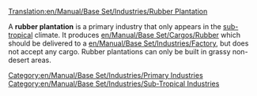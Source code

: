 [[Translation:en/Manual/Base Set/Industries/Rubber Plantation]]

{{en/Manual/Base Set/Industries/Industries|image=en/Manual/Base Set/Industries/Rubberplantation.png
|name=Rubber Plantation
|climates=[[en/Manual/Climates#sub-tropical|Sub-tropical]]
|accepts=Nothing
|produces=[[en/Manual/Base Set/Cargos/Rubber]]
}}
A '''rubber plantation''' is a primary industry that only appears in the [[en/Manual/Climates#sub-tropical|sub-tropical]] climate. It produces [[en/Manual/Base Set/Cargos/Rubber]] which should be delivered to a [[en/Manual/Base Set/Industries/Factory]], but does not accept any cargo. Rubber plantations can only be built in grassy non-desert areas.

{{en/Manual/Base Set/Industries/Navbox Industries}}

[[Category:en/Manual/Base Set/Industries/Primary Industries]]
[[Category:en/Manual/Base Set/Industries/Sub-Tropical Industries]]